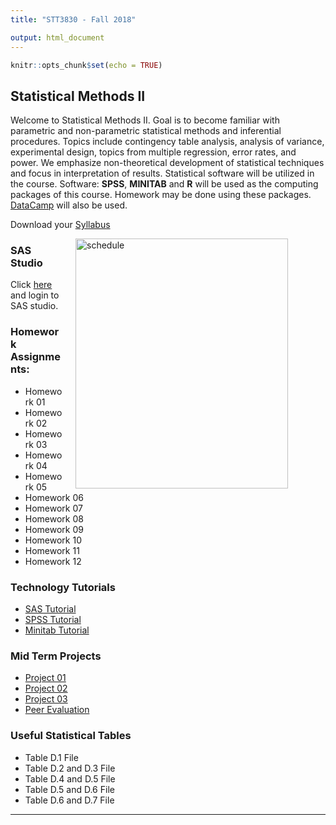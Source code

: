 ```yaml
---
title: "STT3830 - Fall 2018"

output: html_document
---
```


```r
knitr::opts_chunk$set(echo = TRUE)
```

## Statistical Methods II

Welcome to Statistical Methods II. Goal is to become familiar with parametric and non-parametric statistical methods and inferential procedures. Topics include contingency table analysis, analysis of variance, experimental design,
topics from multiple regression, error rates, and power. We emphasize non-theoretical development of
statistical techniques and focus in interpretation of results. Statistical software will be utilized in the course.
Software: **SPSS**, **MINITAB** and **R** will be used as the computing packages of this course. Homework may be done using these packages. [DataCamp](https://www.datacamp.com/home) will also be used.

Download your [Syllabus](STAT3830.pdf)


<figure>
<img src="./images/Schedule.png" alt="schedule" align="right" hspace="20" style="width:340px;height:400px;">
</figure>

### SAS Studio

Click [here](https://odamid.oda.sas.com) and login to SAS studio.

### Homework Assignments:

* Homework 01 
* Homework 02 
* Homework 03 
* Homework 04 
* Homework 05 
* Homework 06 
* Homework 07 
* Homework 08 
* Homework 09 
* Homework 10 
* Homework 11 
* Homework 12 
  
### Technology Tutorials

* [SAS Tutorial](Documents/SAS.pdf) 
* [SPSS Tutorial](Documents/SPSS.pdf)  
* [Minitab Tutorial](Documents/Minitab.pdf)   
 
### Mid Term Projects

 * [Project 01](Documents/p1.pdf) 
 * [Project 02](Documents/p2.pdf)  
 * [Project 03](Documents/p3.pdf)  
 * [Peer Evaluation](Documents/eval.docx)  



### Useful Statistical Tables
 
  * Table D.1 File
  * Table D.2 and D.3 File
  * Table D.4 and D.5 File
  * Table D.5 and D.6 File
  * Table D.6 and D.7 File
  
  
***